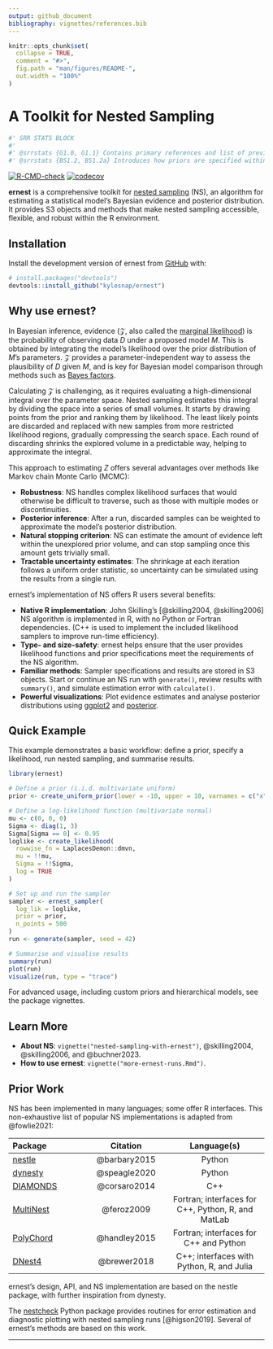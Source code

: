 ```yaml
---
output: github_document
bibliography: vignettes/references.bib
---
```


<!-- README.md is generated from README.Rmd. Please edit that file -->

```r
knitr::opts_chunk$set(
  collapse = TRUE,
  comment = "#>",
  fig.path = "man/figures/README-",
  out.width = "100%"
)
```

# A Toolkit for Nested Sampling

```r
#' SRR STATS BLOCK
#' 
#' @srrstats {G1.0, G1.1} Contains primary references and list of previous NS softwares. Also states that ernest is the first R package providing a toolkit for implementing NS.
#' @srrstats {BS1.2, BS1.2a} Introduces how priors are specified within ernest.
```

<!-- badges: start -->

[![R-CMD-check](https://github.com/kylesnap/ernest/actions/workflows/R-CMD-check.yaml/badge.svg)](https://github.com/kylesnap/ernest/actions/workflows/R-CMD-check.yaml) [![codecov](https://codecov.io/gh/kylesnap/ernest/branch/ropensci_submission/graph/badge.svg?token=6HL8L046Y7)](https://codecov.io/gh/kylesnap/ernest)

<!-- badges: end -->

**ernest** is a comprehensive toolkit for [nested sampling](https://en.wikipedia.org/wiki/Nested_sampling_algorithm) (NS), an algorithm for estimating a statistical model's Bayesian evidence and posterior distribution. It provides S3 objects and methods that make nested sampling accessible, flexible, and robust within the R environment.

## Installation

Install the development version of ernest from [GitHub](https://github.com/kylesnap/ernest) with:

``` r
# install.packages("devtools")
devtools::install_github("kylesnap/ernest")
```

## Why use ernest?

In Bayesian inference, evidence ($\mathcal{Z}$, also called the [marginal likelihood](https://en.wikipedia.org/wiki/Marginal_likelihood)) is the probability of observing data $D$ under a proposed model $M$. This is obtained by integrating the model's likelihood over the prior distribution of $M$'s parameters. $\mathcal{Z}$ provides a parameter-independent way to assess the plausibility of $D$ given $M$, and is key for Bayesian model comparison through methods such as [Bayes factors](https://en.wikipedia.org/wiki/Bayes_factor).

Calculating $\mathcal{Z}$ is challenging, as it requires evaluating a high-dimensional integral over the parameter space. Nested sampling estimates this integral by dividing the space into a series of small volumes. It starts by drawing points from the prior and ranking them by likelihood. The least likely points are discarded and replaced with new samples from more restricted likelihood regions, gradually compressing the search space. Each round of discarding shrinks the explored volume in a predictable way, helping to approximate the integral.

This approach to estimating $Z$ offers several advantages over methods like Markov chain Monte Carlo (MCMC):

-   **Robustness**: NS handles complex likelihood surfaces that would otherwise be difficult to traverse, such as those with multiple modes or discontinuities.
-   **Posterior inference**: After a run, discarded samples can be weighted to approximate the model's posterior distribution.
-   **Natural stopping criterion**: NS can estimate the amount of evidence left within the unexplored prior volume, and can stop sampling once this amount gets trivially small.
-   **Tractable uncertainty estimates**: The shrinkage at each iteration follows a uniform order statistic, so uncertainty can be simulated using the results from a single run.

ernest's implementation of NS offers R users several benefits:

-   **Native R implementation**: John Skilling's [@skilling2004, @skilling2006] NS algorithm is implemented in R, with no Python or Fortran dependencies. (C++ is used to implement the included likelihood samplers to improve run-time efficiency).
-   **Type- and size-safety**: ernest helps ensure that the user provides likelihood functions and prior specifications meet the requirements of the NS algorithm.
-   **Familiar methods**: Sampler specifications and results are stored in S3 objects. Start or continue an NS run with `generate()`, review results with `summary()`, and simulate estimation error with `calculate()`.
-   **Powerful visualizations**: Plot evidence estimates and analyse posterior distributions using [ggplot2](https://ggplot2.tidyverse.org) and [posterior](https://mc-stan.org/posterior/).

## Quick Example

This example demonstrates a basic workflow: define a prior, specify a likelihood, run nested sampling, and summarise results.

``` r
library(ernest)

# Define a prior (i.i.d. multivariate uniform)
prior <- create_uniform_prior(lower = -10, upper = 10, varnames = c("x", "y", "z"))

# Define a log-likelihood function (multivariate normal)
mu <- c(0, 0, 0)
Sigma <- diag(1, 3)
Sigma[Sigma == 0] <- 0.95
loglike <- create_likelihood(
  rowwise_fn = LaplacesDemon::dmvn,
  mu = !!mu,
  Sigma = !!Sigma,
  log = TRUE
)

# Set up and run the sampler
sampler <- ernest_sampler(
  log_lik = loglike,
  prior = prior,
  n_points = 500
)
run <- generate(sampler, seed = 42)

# Summarise and visualise results
summary(run)
plot(run)
visualize(run, type = "trace")
```

For advanced usage, including custom priors and hierarchical models, see the package vignettes.

## Learn More

-   **About NS**: `vignette("nested-sampling-with-ernest")`, @skilling2004, @skilling2006, and @buchner2023.
-   **How to use ernest**: `vignette("more-ernest-runs.Rmd")`.

## Prior Work

NS has been implemented in many languages; some offer R interfaces. This non-exhaustive list of popular NS implementations is adapted from @fowlie2021:

| Package | Citation | Language(s) |
|:---------------------|:--------------------:|:--------------------------:|
| [nestle](https://github.com/kbarbary/nestle/tree/master) | @barbary2015 | Python |
| [dynesty](https://github.com/joshspeagle/dynesty) | @speagle2020 | Python |
| [DIAMONDS](https://github.com/EnricoCorsaro/DIAMONDS/) | @corsaro2014 | C++ |
| [MultiNest](https://github.com/JohannesBuchner/MultiNest) | @feroz2009 | Fortran; interfaces for C++, Python, R, and MatLab |
| [PolyChord](https://github.com/PolyChord/PolyChordLite) | @handley2015 | Fortran; interfaces for C++ and Python |
| [DNest4](https://github.com/eggplantbren/DNest4) | @brewer2018 | C++; interfaces with Python, R, and Julia |

ernest's design, API, and NS implementation are based on the nestle package, with further inspiration from dynesty.

The [nestcheck](https://github.com/ejhigson/nestcheck/tree/master) Python package provides routines for error estimation and diagnostic plotting with nested sampling runs [@higson2019]. Several of ernest's methods are based on this work.

------------------------------------------------------------------------

\emph{References}
